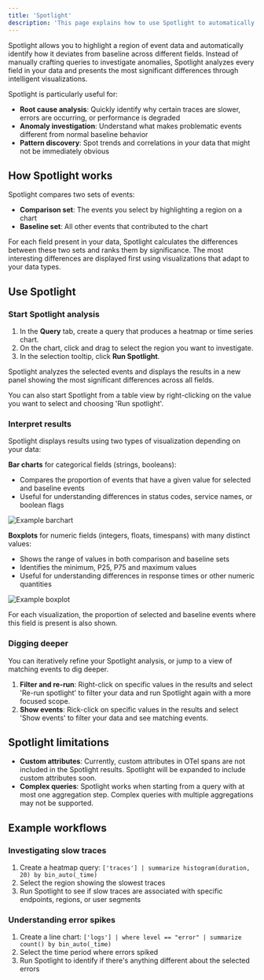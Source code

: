 ```yaml
---
title: 'Spotlight'
description: 'This page explains how to use Spotlight to automatically identify differences between selected events and baseline data.'
---
```


Spotlight allows you to highlight a region of event data and automatically identify how it deviates from baseline across different fields. Instead of manually crafting queries to investigate anomalies, Spotlight analyzes every field in your data and presents the most significant differences through intelligent visualizations.

Spotlight is particularly useful for:

- **Root cause analysis**: Quickly identify why certain traces are slower, errors are occurring, or performance is degraded
- **Anomaly investigation**: Understand what makes problematic events different from normal baseline behavior
- **Pattern discovery**: Spot trends and correlations in your data that might not be immediately obvious

## How Spotlight works

Spotlight compares two sets of events:
- **Comparison set**: The events you select by highlighting a region on a chart
- **Baseline set**: All other events that contributed to the chart

For each field present in your data, Spotlight calculates the differences between these two sets and ranks them by significance. The most interesting differences are displayed first using visualizations that adapt to your data types.

## Use Spotlight

### Start Spotlight analysis

1. In the **Query** tab, create a query that produces a heatmap or time series chart.
1. On the chart, click and drag to select the region you want to investigate.
1. In the selection tooltip, click **Run Spotlight**.

Spotlight analyzes the selected events and displays the results in a new panel showing the most significant differences across all fields.

You can also start Spotlight from a table view by right-clicking on the value you want to select and choosing 'Run spotlight'.

### Interpret results

Spotlight displays results using two types of visualization depending on your data:

**Bar charts** for categorical fields (strings, booleans):
- Compares the proportion of events that have a given value for selected and baseline events
- Useful for understanding differences in status codes, service names, or boolean flags

<Frame caption="Example barchart">
  <img src="/doc-assets/shots/barchart.png" alt="Example barchart" />
</Frame>

**Boxplots** for numeric fields (integers, floats, timespans) with many distinct values:
- Shows the range of values in both comparison and baseline sets
- Identifies the minimum, P25, P75 and maximum values
- Useful for understanding differences in response times or other numeric quantities

<Frame caption="Example boxplot">
  <img src="/doc-assets/shots/boxplot.png" alt="Example boxplot" />
</Frame>

For each visualization, the proportion of selected and baseline events where this field is present is also shown.

### Digging deeper

You can iteratively refine your Spotlight analysis, or jump to a view of matching events to dig deeper.

1. **Filter and re-run**: Right-click on specific values in the results and select 'Re-run spotlight' to filter your data and run Spotlight again with a more focused scope.
1. **Show events**: Rick-click on specific values in the results and select 'Show events' to filter your data and see matching events.

## Spotlight limitations

- **Custom attributes**: Currently, custom attributes in OTel spans are not included in the Spotlight results. Spotlight will be expanded to include custom attributes soon.
- **Complex queries**: Spotlight works when starting from a query with at most one aggregation step. Complex queries with multiple aggregations may not be supported.

## Example workflows

### Investigating slow traces

1. Create a heatmap query: `['traces'] | summarize histogram(duration, 20) by bin_auto(_time)`
1. Select the region showing the slowest traces
1. Run Spotlight to see if slow traces are associated with specific endpoints, regions, or user segments

### Understanding error spikes

1. Create a line chart: `['logs'] | where level == "error" | summarize count() by bin_auto(_time)`
1. Select the time period where errors spiked
1. Run Spotlight to identify if there's anything different about the selected errors
